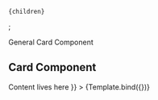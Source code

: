 


<Meta
    title="CardCenter"
    component={CardCenter}
/>

    {children}
</Card>;

<Canvas columns={1} withSource="open" withToolbar >
    <Title>Card</Title>
    <Subtitle>General Card Component</Subtitle>
    <h2>Card Component</h2>
    <Story
        name="Default CardCenter"
        args={{
            component: "CardCenter",
            children: <>
                <Display>Content lives here</Display>
            </>
        }}
    >
        {Template.bind({})}
    </Story>
</Canvas>
